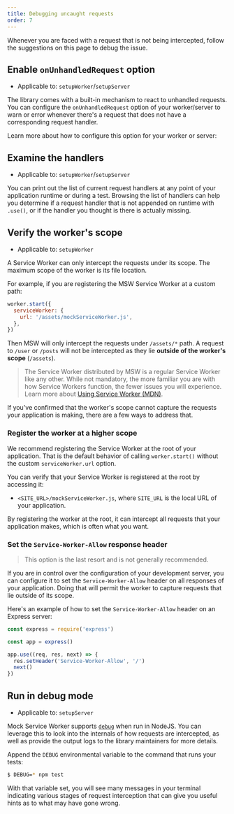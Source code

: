 ```yaml
---
title: Debugging uncaught requests
order: 7
---
```


Whenever you are faced with a request that is not being intercepted, follow the suggestions on this page to debug the issue.

## Enable `onUnhandledRequest` option

- Applicable to: `setupWorker`/`setupServer`

The library comes with a built-in mechanism to react to unhandled requests. You can configure the `onUnhandledRequest` option of your worker/server to warn or error whenever there's a request that does not have a corresponding request handler.

Learn more about how to configure this option for your worker or server:

<PageLink
  title="start (setupWorker)"
  url="/docs/api/setup-worker/start#onunhandledrequest"
/>

<PageLink
  title="listen (setupServer)"
  url="/docs/api/setup-server/listen#onunhandledrequest"
/>

## Examine the handlers

- Applicable to: `setupWorker`/`setupServer`

You can print out the list of current request handlers at any point of your application runtime or during a test. Browsing the list of handlers can help you determine if a request handler that is not appended on runtime with `.use()`, or if the handler you thought is there is actually missing.

<PageLink
  title="printHandlers (setupWorker)"
  url="/docs/api/setup-worker/print-handlers"
/>

<PageLink
  title="printHandlers (setupServer)"
  url="/docs/api/setup-server/print-handlers"
/>

## Verify the worker's scope

- Applicable to: `setupWorker`

A Service Worker can only intercept the requests under its scope. The maximum scope of the worker is its file location.

For example, if you are registering the MSW Service Worker at a custom path:

```js
worker.start({
  serviceWorker: {
    url: '/assets/mockServiceWorker.js',
  },
})
```

Then MSW will only intercept the requests under `/assets/*` path. A request to `/user` or `/posts` will not be intercepted as they lie **outside of the worker's scope** (`/assets`).

> The Service Worker distributed by MSW is a regular Service Worker like any other. While not mandatory, the more familiar you are with how Service Workers function, the fewer issues you will experience. Learn more about [Using Service Worker (MDN)](https://developer.mozilla.org/en-US/docs/Web/API/Service_Worker_API/Using_Service_Workers).

If you've confirmed that the worker's scope cannot capture the requests your application is making, there are a few ways to address that.

### Register the worker at a higher scope

We recommend registering the Service Worker at the root of your application. That is the default behavior of calling `worker.start()` without the custom `serviceWorker.url` option.

You can verify that your Service Worker is registered at the root by accessing it:

- `<SITE_URL>/mockServiceWorker.js`, where `SITE_URL` is the local URL of your application.

By registering the worker at the root, it can intercept all requests that your application makes, which is often what you want.

### Set the `Service-Worker-Allow` response header

> This option is the last resort and is not generally recommended.

If you are in control over the configuration of your development server, you can configure it to set the `Service-Worker-Allow` header on all responses of your application. Doing that will permit the worker to capture requests that lie outside of its scope.

Here's an example of how to set the `Service-Worker-Allow` header on an Express server:

```js focusedLines=6
const express = require('express')

const app = express()

app.use((req, res, next) => {
  res.setHeader('Service-Worker-Allow', '/')
  next()
})
```

## Run in debug mode

- Applicable to: `setupServer`

Mock Service Worker supports [`debug`](https://github.com/visionmedia/debug) when run in NodeJS. You can leverage this to look into the internals of how requests are intercepted, as well as provide the output logs to the library maintainers for more details.

Append the `DEBUG` environmental variable to the command that runs your tests:

```bash
$ DEBUG=* npm test
```

With that variable set, you will see many messages in your terminal indicating various stages of request interception that can give you useful hints as to what may have gone wrong.
